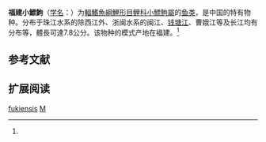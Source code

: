 {{Speciesbox
| name = 福建小鰾鮈
| status = NE
| status_system = IUCN3.1
| image = 
| genus = Microphysogobio
| species = fukiensis
| authority = Nichols, 1926<ref name='id6133'>{{cite web| url =http://www.bioinfo.cn/db05/BjdwSpecies.php?action=view&id=6133| title =福建小鰾鮈| work =中国动物物种编目数据库| publisher =中国科学院微生物研究所| author =中国科学院动物研究所| accessdate =2009-04-11| deadurl =yes| archiveurl =https://web.archive.org/web/20160305061143/http://www.bioinfo.cn/db05/BjdwSpecies.php?action=view&id=6133| archivedate =2016-03-05}}</ref>
| synonyms = *''Pseudogobio bicolor''<br /><small>Nichols, 1930</small>
*''Pseudogobio fukiensis''<br /><small>Nichols, 1926</small>
}}

'''福建小鰾鮈'''（[[学名|学名]]：{{lang|la|''Microphysogobio fukiensis''}}）为[[輻鰭魚綱|輻鰭魚綱]][[鯉形目|鯉形目]][[鲤科|鲤科]][[小鰾鮈屬|小鰾鮈屬]]的[[鱼类|鱼类]]，是中国的特有物种。分布于珠江水系的除西江外、浙闽水系的闽江、[[钱塘江|钱塘江]]、曹娥江等及长江均有分布等，體長可達7.8公分。该物种的模式产地在福建。<ref name='id6133'/>

== 参考文献 ==
{{reflist}}

== 扩展阅读 ==
{{refbegin}}
{{wikispecies-inline|Microphysogobio fukiensis|福建小鰾鮈}}
{{refend}}
{{Taxonbar|from=Q3756866}}

[[Category:小鰾鮈屬|fukiensis]]
[[Category:1926年描述的魚類|M]]


{{鯉形目小作品}}